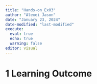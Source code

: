 ```yaml
---
title: "Hands-on_Ex03"
author: "Alexei Jason"
date: "January 23, 2024"
date-modified: "last-modified"
execute: 
  eval: true
  echo: true
  warning: false
editor: visual
---
```


# 1 Learning Outcome
